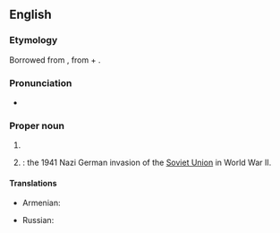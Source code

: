 ==English==

===Etymology===
Borrowed from {{bor|en|it|Barbarossa}}, from {{m|it|barba||beard}} + {{m|it|rossa||red}}.

===Pronunciation===
* {{rhymes|en|əʊsə}}

===Proper noun===
{{wikipedia|Barbarossa (disambiguation)}}
{{en-proper noun}}

# {{n-g|A [[nickname]] of several historical characters.}}
# {{lb|en|historical}} {{w|Operation Barbarossa}}: the 1941 Nazi German invasion of the [[Soviet Union]] in World War II.

====Translations====
{{trans-top|nickname of several historical characters}}
* Armenian: {{t|hy|Շիկամորուս}}
{{trans-mid}}
* Russian: {{t|ru|Барбаро́сса}}
{{trans-bottom}}